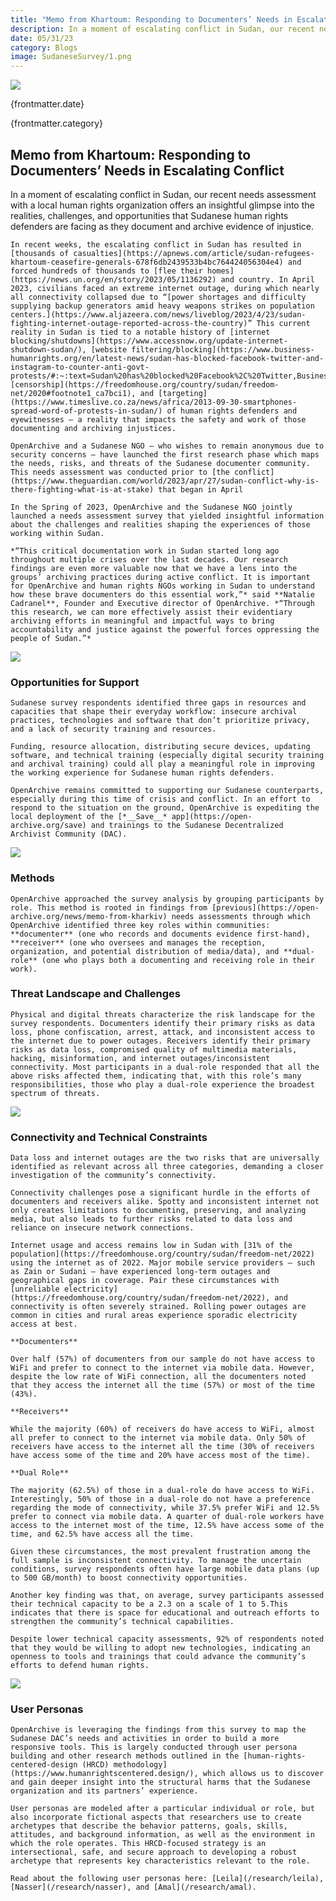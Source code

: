 ```yaml
---
title: "Memo from Khartoum: Responding to Documenters’ Needs in Escalating Conflict"
description: In a moment of escalating conflict in Sudan, our recent needs assessment with a local human rights organization offers an insightful glimpse into the realities, challenges, and opportunities that Sudanese human rights defenders face as they document and archive evidence of injustice.
date: 05/31/23
category: Blogs
image: SudaneseSurvey/1.png
---
```



<ArticleHeaderSection>

![](SudaneseSurvey/1.png)

{frontmatter.date}

{frontmatter.category}

## Memo from Khartoum: Responding to Documenters’ Needs in Escalating Conflict

In a moment of escalating conflict in Sudan, our recent needs assessment with a local human rights organization offers an insightful glimpse into the realities, challenges, and opportunities that Sudanese human rights defenders are facing as they document and archive evidence of injustice.

</ArticleHeaderSection>
<ContentSection>

    In recent weeks, the escalating conflict in Sudan has resulted in [thousands of casualties](https://apnews.com/article/sudan-refugees-khartoum-ceasefire-generals-678f6db2439533b4bc764424056304e4) and forced hundreds of thousands to [flee their homes](https://news.un.org/en/story/2023/05/1136292) and country. In April 2023, civilians faced an extreme internet outage, during which nearly all connectivity collapsed due to “[power shortages and difficulty supplying backup generators amid heavy weapons strikes on population centers.](https://www.aljazeera.com/news/liveblog/2023/4/23/sudan-fighting-internet-outage-reported-across-the-country)” This current reality in Sudan is tied to a notable history of [internet blocking/shutdowns](https://www.accessnow.org/update-internet-shutdown-sudan/), [website filtering/blocking](https://www.business-humanrights.org/en/latest-news/sudan-has-blocked-facebook-twitter-and-instagram-to-counter-anti-govt-protests/#:~:text=Sudan%20has%20blocked%20Facebook%2C%20Twitter,Business%20%26%20Human%20Rights%20Resource%20Centre), [censorship](https://freedomhouse.org/country/sudan/freedom-net/2020#footnote1_ca7bci1), and [targeting](https://www.timeslive.co.za/news/africa/2013-09-30-smartphones-spread-word-of-protests-in-sudan/) of human rights defenders and eyewitnesses – a reality that impacts the safety and work of those documenting and archiving injustices. 

    OpenArchive and a Sudanese NGO – who wishes to remain anonymous due to security concerns – have launched the first research phase which maps the needs, risks, and threats of the Sudanese documenter community. This needs assessment was conducted prior to [the conflict](https://www.theguardian.com/world/2023/apr/27/sudan-conflict-why-is-there-fighting-what-is-at-stake) that began in April

    In the Spring of 2023, OpenArchive and the Sudanese NGO jointly launched a needs assessment survey that yielded insightful information about the challenges and realities shaping the experiences of those working within Sudan. 

    *“This critical documentation work in Sudan started long ago throughout multiple crises over the last decades. Our research findings are even more valuable now that we have a lens into the groups’ archiving practices during active conflict. It is important for OpenArchive and human rights NGOs working in Sudan to understand how these brave documenters do this essential work,”* said **Natalie Cadranel**, Founder and Executive director of OpenArchive. *“Through this research, we can more effectively assist their evidentiary archiving efforts in meaningful and impactful ways to bring accountability and justice against the powerful forces oppressing the people of Sudan.”*

![](SudaneseSurvey/2.png)

### Opportunities for Support

    Sudanese survey respondents identified three gaps in resources and capacities that shape their everyday workflow: insecure archival practices, technologies and software that don’t prioritize privacy, and a lack of security training and resources. 

    Funding, resource allocation, distributing secure devices, updating software, and technical training (especially digital security training and archival training) could all play a meaningful role in improving the working experience for Sudanese human rights defenders. 

    OpenArchive remains committed to supporting our Sudanese counterparts, especially during this time of crisis and conflict. In an effort to respond to the situation on the ground, OpenArchive is expediting the local deployment of the [*__Save__* app](https://open-archive.org/save) and trainings to the Sudanese Decentralized Archivist Community (DAC). 

![](SudaneseSurvey/3.png)

### Methods

    OpenArchive approached the survey analysis by grouping participants by role. This method is rooted in findings from [previous](https://open-archive.org/news/memo-from-kharkiv) needs assessments through which OpenArchive identified three key roles within communities: **documenter** (one who records and documents evidence first-hand), **receiver** (one who oversees and manages the reception, organization, and potential distribution of media/data), and **dual-role** (one who plays both a documenting and receiving role in their work). 

### Threat Landscape and Challenges

    Physical and digital threats characterize the risk landscape for the survey respondents. Documenters identify their primary risks as data loss, phone confiscation, arrest, attack, and inconsistent access to the internet due to power outages. Receivers identify their primary risks as data loss, compromised quality of multimedia materials, hacking, misinformation, and internet outages/inconsistent connectivity. Most participants in a dual-role responded that all the above risks affected them, indicating that, with this role’s many responsibilities, those who play a dual-role experience the broadest spectrum of threats.

![](SudaneseSurvey/4.png)

### Connectivity and Technical Constraints 

    Data loss and internet outages are the two risks that are universally identified as relevant across all three categories, demanding a closer investigation of the community’s connectivity.

    Connectivity challenges pose a significant hurdle in the efforts of documenters and receivers alike. Spotty and inconsistent internet not only creates limitations to documenting, preserving, and analyzing media, but also leads to further risks related to data loss and reliance on insecure network connections.

    Internet usage and access remains low in Sudan with [31% of the population](https://freedomhouse.org/country/sudan/freedom-net/2022) using the internet as of 2022. Major mobile service providers – such as Zain or Sudani – have experienced long-term outages and geographical gaps in coverage. Pair these circumstances with [unreliable electricity](https://freedomhouse.org/country/sudan/freedom-net/2022), and connectivity is often severely strained. Rolling power outages are common in cities and rural areas experience sporadic electricity access at best.   

    **Documenters**
    
    Over half (57%) of documenters from our sample do not have access to WiFi and prefer to connect to the internet via mobile data. However, despite the low rate of WiFi connection, all the documenters noted that they access the internet all the time (57%) or most of the time (43%). 

    **Receivers**

    While the majority (60%) of receivers do have access to WiFi, almost all prefer to connect to the internet via mobile data. Only 50% of receivers have access to the internet all the time (30% of receivers have access some of the time and 20% have access most of the time). 

    **Dual Role**

    The majority (62.5%) of those in a dual-role do have access to WiFi. Interestingly, 50% of those in a dual-role do not have a preference regarding the mode of connectivity, while 37.5% prefer WiFi and 12.5% prefer to connect via mobile data. A quarter of dual-role workers have access to the internet most of the time, 12.5% have access some of the time, and 62.5% have access all the time. 

    Given these circumstances, the most prevalent frustration among the full sample is inconsistent connectivity. To manage the uncertain conditions, survey respondents often have large mobile data plans (up to 500 GB/month) to boost connectivity opportunities.

    Another key finding was that, on average, survey participants assessed their technical capacity to be a 2.3 on a scale of 1 to 5.This indicates that there is space for educational and outreach efforts to strengthen the community’s technical capabilities.

    Despite lower technical capacity assessments, 92% of respondents noted that they would be willing to adopt new technologies, indicating an openness to tools and trainings that could advance the community’s efforts to defend human rights. 

![](SudaneseSurvey/5.png)

### User Personas

    OpenArchive is leveraging the findings from this survey to map the Sudanese DAC’s needs and activities in order to build a more responsive tools. This is largely conducted through user persona building and other research methods outlined in the [human-rights-centered-design (HRCD) methodology](https://www.humanrightscentered.design/), which allows us to discover and gain deeper insight into the structural harms that the Sudanese organization and its partners’ experience.  

    User personas are modeled after a particular individual or role, but also incorporate fictional aspects that researchers use to create archetypes that describe the behavior patterns, goals, skills, attitudes, and background information, as well as the environment in which the role operates. This HRCD-focused strategy is an intersectional, safe, and secure approach to developing a robust archetype that represents key characteristics relevant to the role.  

    Read about the following user personas here: [Leila](/research/leila), [Nasser](/research/nasser), and [Amal](/research/amal). 

</ContentSection>
